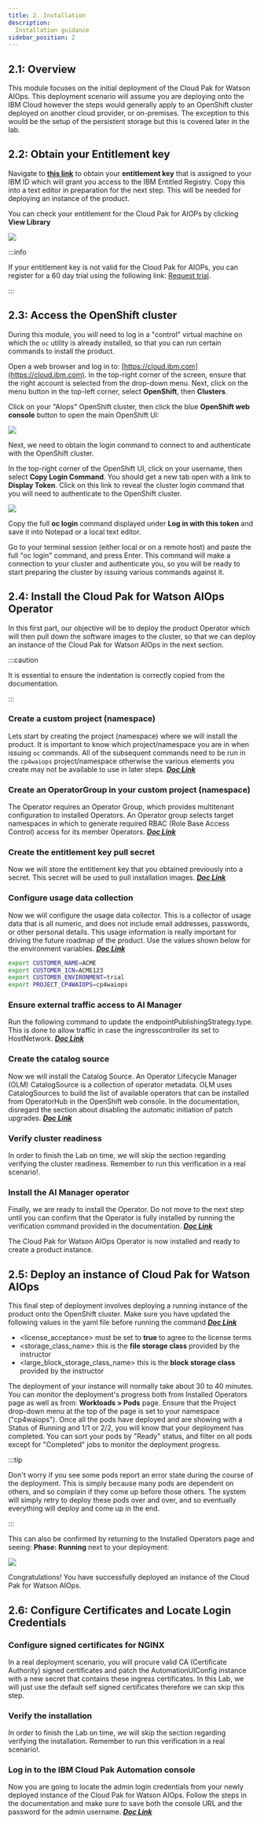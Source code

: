 ```yaml
---
title: 2. Installation
description:
  Installation guidance
sidebar_position: 2
---
```


## 2.1: Overview

This module focuses on the initial deployment of the Cloud Pak for Watson AIOps. 
This deployment scenario will assume you are deploying onto the IBM Cloud
however the steps would generally apply to an OpenShift cluster deployed on
another cloud provider, or on-premises. The exception to this would be the setup
of the persistent storage but this is covered later in the lab.




## 2.2: Obtain your Entitlement key

Navigate to
[**this link**](https://myibm.ibm.com/products-services/containerlibrary) to
obtain your **entitlement key** that is assigned to your IBM ID which will grant
you access to the IBM Entitled Registry. Copy this into a text editor in
preparation for the next step. This will be needed for deploying an instance of
the product.

You can check your entitlement for the Cloud Pak for AIOPs by clicking **View Library**

![](images/entitlement_check.png)

:::info

If your entitlement key is not valid for the Cloud Pak for AIOPs, you can
register for a 60 day trial using the following link:
[Request trial](https://www.ibm.com/account/reg/us-en/login?formid=urx-51074).

:::

## 2.3: Access the OpenShift cluster


During this module, you will need to log in a "control" virtual machine on which
the `oc` utility is already installed, so that you can run certain commands to
install the product.

Open a web browser and log in to:
[https://cloud.ibm.com](https://cloud.ibm.com). In the top-right corner of the
screen, ensure that the right account is selected from the drop-down menu. Next,
click on the menu button in the top-left corner, select **OpenShift**, then
**Clusters**.

Click on your "AIops" OpenShift cluster, then click the blue **OpenShift web
console** button to open the main OpenShift UI:

![](images/1_OpenshiftWebConsole.png)


Next, we need to obtain the login command to connect to and authenticate with
the OpenShift cluster.

In the top-right corner of the OpenShift UI, click on your username, then select
**Copy Login Command**. You should get a new tab open with a link to **Display
Token**. Click on this link to reveal the cluster login command that you will
need to authenticate to the OpenShift cluster.

![](images/2_LoginCommand.png)

Copy the full **oc login** command displayed under **Log in with this token**
and save it into Notepad or a local text editor.

Go to your terminal session (either local or on a remote host) and paste the
full "oc login" command, and press Enter. This command will make a connection to
your cluster and authenticate you, so you will be ready to start preparing the
cluster by issuing various commands against it.



## 2.4: Install the Cloud Pak for Watson AIOps Operator

In this first part, our objective will be to deploy the product Operator which will
then pull down the software images to the cluster, so that we can deploy an instance
of the Cloud Pak for Watson AIOps in the next section.

:::caution

It is essential to ensure the indentation is correctly copied from the documentation.

:::

### Create a custom project (namespace)

Lets start by creating the project (namespace) where we will install the product. It is 
important to know which project/namespace you are in when issuing `oc`
commands. All of the subsequent commands need to be run in the `cp4waiops`
project/namespace otherwise the various elements you create may not be available
to use in later steps. [***Doc Link***](https://www.ibm.com/docs/en/cloud-paks/cloud-pak-watson-aiops/4.1.0?topic=aiops-starter-installation#exp_namespace)

### Create an OperatorGroup in your custom project (namespace)

The Operator requires an Operator Group, which provides multitenant configuration to
installed Operators. An Operator group selects target namespaces in which to generate 
required RBAC (Role Base Access Control) access for its member Operators. [***Doc Link***](https://www.ibm.com/docs/en/cloud-paks/cloud-pak-watson-aiops/4.1.0?topic=aiops-starter-installation#op_group)

### Create the entitlement key pull secret

Now we will store the entitlement key that you obtained previously into a secret. This secret 
will be used to pull installation images. [***Doc Link***](https://www.ibm.com/docs/en/cloud-paks/cloud-pak-watson-aiops/4.1.0?topic=aiops-starter-installation#exp_pull_secret)

### Configure usage data collection

Now we will configure the usage data collector. This is a collector of usage data that is
 all numeric, and does not include email addresses, passwords, or other personal details. 
 This usage information is really important for driving the future roadmap of the product.
Use the values shown below for the environment variables. [***Doc Link***](https://www.ibm.com/docs/en/cloud-paks/cloud-pak-watson-aiops/4.1.0?topic=aiops-starter-installation#usage_secret)

```sh
export CUSTOMER_NAME=ACME
export CUSTOMER_ICN=ACME123
export CUSTOMER_ENVIRONMENT=trial
export PROJECT_CP4WAIOPS=cp4waiops
```

### Ensure external traffic access to AI Manager

Run the following command to update the endpointPublishingStrategy.type. This is done to allow traffic 
in case the ingresscontroller its set to HostNetwork. [***Doc Link***](https://www.ibm.com/docs/en/cloud-paks/cloud-pak-watson-aiops/4.1.0?topic=aiops-starter-installation#exp_ingress)

### Create the catalog source

Now we will install the Catalog Source. An Operator Lifecycle Manager (OLM) CatalogSource 
is a collection of operator metadata. OLM uses CatalogSources to build the list of available 
operators that can be installed from OperatorHub in the OpenShift web console. In the documentation, 
disregard the section about disabling the automatic initiation of patch upgrades. [***Doc Link***](https://www.ibm.com/docs/en/cloud-paks/cloud-pak-watson-aiops/4.1.0?topic=aiops-starter-installation#exp_catalog)

### Verify cluster readiness

In order to finish the Lab on time, we will skip the section regarding verifying the cluster readiness. 
Remember to run this verification in a real scenario!.

### Install the AI Manager operator

Finally, we are ready to install the Operator. Do not move to the next step until you can confirm that
 the Operator is fully installed by running the verification command provided in the documentation. [***Doc Link***](https://www.ibm.com/docs/en/cloud-paks/cloud-pak-watson-aiops/4.1.0?topic=aiops-starter-installation#exp_operator)


The Cloud Pak for Watson AIOps Operator is now installed and ready to create a product instance.



## 2.5: Deploy an instance of Cloud Pak for Watson AIOps

This final step of deployment involves deploying a running instance of the product onto the OpenShift cluster.
Make sure you have updated the following values in the yaml file before running the command [***Doc Link***](https://www.ibm.com/docs/en/cloud-paks/cloud-pak-watson-aiops/4.1.0?topic=aiops-starter-installation#exp_instance)

* <license_acceptance> must be set to **true** to agree to the license terms
* <storage_class_name> this is the **file storage class** provided by the instructor
* <large_block_storage_class_name> this is the **block storage class** provided by the instructor





The deployment of your instance will normally take about 30 to 40 minutes. You
can monitor the deployment's progress both from Installed Operators page as well
as from: **Workloads > Pods** page. Ensure that the Project drop-down menu at
the top of the page is set to your namespace ("cp4waiops"). Once all the pods have
deployed and are showing with a Status of Running and 1/1 or 2/2, you will know
that your deployment has completed. You can sort your pods by "Ready" status,
and filter on all pods except for "Completed" jobs to monitor the deployment
progress.

:::tip

Don't worry if you see some pods report an error state during the course of the
deployment. This is simply because many pods are dependent on others, and so
complain if they come up before those others. The system will simply retry to
deploy these pods over and over, and so eventually everything will deploy and
come up in the end.

:::


This can also be confirmed by returning to the Installed Operators page and
seeing: **Phase: Running** next to your deployment:

![](images/install-conf.png)

Congratulations! You have successfully deployed an instance of the
Cloud Pak for Watson AIOps.






## 2.6: Configure Certificates and Locate Login Credentials


### Configure signed certificates for NGINX

In a real deployment scenario, you will procure valid CA (Certificate Authority) signed
certificates and patch the AutomationUIConfig instance with a new secret that contains these
ingress certificates. In this Lab, we will just use the default self signed certificates therefore
we can skip this step.


### Verify the installation

In order to finish the Lab on time, we will skip the section regarding verifying the installation. 
Remember to run this verification in a real scenario!.


### Log in to the IBM Cloud Pak Automation console

Now you are going to locate the admin login credentials from your newly deployed
instance of the Cloud Pak for Watson AIOps. Follow the steps in the documentation and make sure to save 
both the console URL and the password for the admin username. [***Doc Link***](https://www.ibm.com/docs/en/cloud-paks/cloud-pak-watson-aiops/4.1.0?topic=aiops-starter-installation#exp_login)

